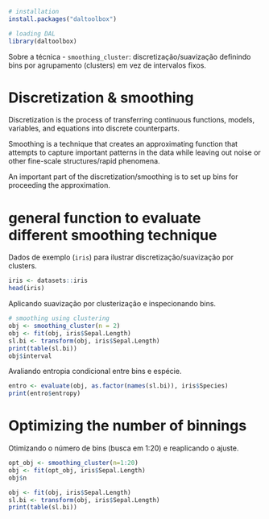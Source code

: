```r
# installation 
install.packages("daltoolbox")

# loading DAL
library(daltoolbox) 
```

Sobre a técnica
- `smoothing_cluster`: discretização/suavização definindo bins por agrupamento (clusters) em vez de intervalos fixos.

# Discretization & smoothing
Discretization is the process of transferring continuous functions, models, variables, and equations into discrete counterparts. 

Smoothing is a technique that creates an approximating function that attempts to capture important patterns in the data while leaving out noise or other fine-scale structures/rapid phenomena.

An important part of the discretization/smoothing is to set up bins for proceeding the approximation.

# general function to evaluate different smoothing technique

Dados de exemplo (`iris`) para ilustrar discretização/suavização por clusters.
```r
iris <- datasets::iris
head(iris)
```

Aplicando suavização por clusterização e inspecionando bins.
```r
# smoothing using clustering
obj <- smoothing_cluster(n = 2)  
obj <- fit(obj, iris$Sepal.Length)
sl.bi <- transform(obj, iris$Sepal.Length)
print(table(sl.bi))
obj$interval
```

Avaliando entropia condicional entre bins e espécie.
```r
entro <- evaluate(obj, as.factor(names(sl.bi)), iris$Species)
print(entro$entropy)
```

# Optimizing the number of binnings

Otimizando o número de bins (busca em 1:20) e reaplicando o ajuste.
```r
opt_obj <- smoothing_cluster(n=1:20)
obj <- fit(opt_obj, iris$Sepal.Length)
obj$n
```

```r
obj <- fit(obj, iris$Sepal.Length)
sl.bi <- transform(obj, iris$Sepal.Length)
print(table(sl.bi))
```

